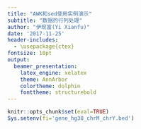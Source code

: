 ```yaml
---
title: "AWK和sed使用实例演示"
subtitle: "数据的行列处理"
author: "伊现富(Yi Xianfu)"
date: '2017-11-25'
header-includes:
  - \usepackage{ctex}
fontsize: 10pt
output:
  beamer_presentation:
    latex_engine: xelatex
    theme: AnnArbor
    colortheme: dolphin
    fonttheme: structurebold
---
```


```r
knitr::opts_chunk$set(eval=TRUE)
Sys.setenv(fi='gene_hg38_chrM_chrY.bed')
```
